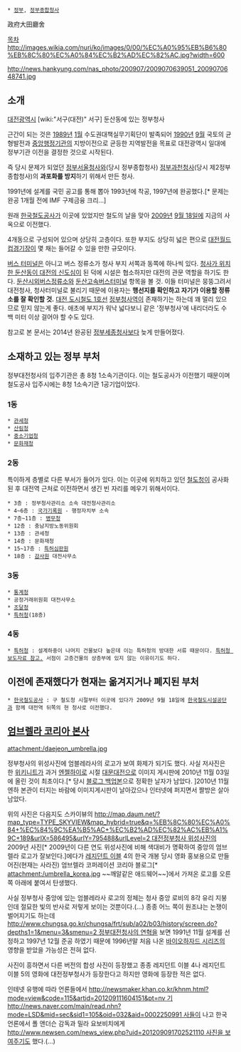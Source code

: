  * [[정부]], [[정부종합청사]]

政府大田廳舍

[[목차]]
http://images.wikia.com/nuri/ko/images/0/00/%EC%A0%95%EB%B6%80%EB%8C%80%EC%A0%84%EC%B2%AD%EC%82%AC.jpg?width=600

http://news.hankyung.com/nas_photo/200907/2009070639051_2009070648741.jpg

== 소개 ==
[[대전광역시]] [wiki:"서구(대전)" 서구] 둔산동에 있는 정부청사

근간이 되는 것은 [[1989년]] [[1월]] 수도권대책실무기획단이 발족되어 [[1990년]] [[9월]] 국토의 균형발전과 [[중앙행정기관]]의 지방이전으로 균등한 지역발전을 목표로 대전광역시 일대에 정부기관 이전을 결정한 것으로 시작된다.

즉 당시 문제가 되었던 [[정부서울청사]]와(당시 정부종합청사) [[정부과천청사]](당시 제2정부종합청사)의 '''과포화를 방지'''하기 위해서 만든 청사.

1991년에 설계를 국민 공고를 통해 뽑아 1993년에 착공, 1997년에 완공했다.[* 문제는 완공 1개월 전에 IMF 구제금융 크리...]

원래 [[코레일|한국철도공사]]가 이곳에 있었지만 철도의 날을 맞아 [[2009년]] [[9월 18일]]에 지금의 사옥으로 이전했다.

4개동으로 구성되어 있으며 상당히 고층이다. 또한 부지도 상당히 넓은 편으로 [[대전월드컵경기장]]이 몇 채는 들어갈 수 있을 만한 규모이다.

[[버스 터미널]]은 아니고 버스 정류소가 청사 부지 서쪽과 동쪽에 하나씩 있다. [[둔산신도시|청사가 위치한 둔산동이 대전의 신도심]]이 된 덕에 시설은 협소하지만 대전의 관문 역할을 하기도 한다. [[둔산시외버스정류소]]와 [[둔산고속버스터미널]] 항목을 볼 것. 이들 터미널은 뭉뚱그려서 대전청사, 청사터미널로 불리기 때문에 이용자는 '''행선지를 확인하고 자기가 이용할 정류소를 잘 확인할 것.''' [[대전 도시철도 1호선]] [[정부청사역]]이 존재하기는 하는데 꽤 멀리 있으므로 믿지 않는게 좋다. 애초에 부지가 워낙 넓다보니 같은 '정부청사'에 내리더라도 수백 미터 이상 걸어야 할 수도 있다.

참고로 본 문서는 2014년 완공된 [[정부세종청사]]보다 늦게 만들어졌다.

== 소재하고 있는 정부 부처 ==
정부대전청사의 입주기관은 총 8청 1소속기관이다. 이는 철도공사가 이전했기 때문이며 철도공사 입주시에는 8청 1소속기관 1공기업이었다.

=== 1동 ===
 * [[관세청]]
 * [[산림청]]
 * [[중소기업청]]
 * [[문화재청]]

=== 2동 ===
특이하게 층별로 다른 부서가 들어가 있다. 이는 이곳에 위치하고 있던 [[철도청]]이 공사화된 후 대전역 근처로 이전하면서 생긴 빈 자리를 메우기 위해서이다. 

 * 3층 : 정부청사관리소 소속 대전청사관리소
 * 4~6층 : [[국가기록원]] - 행정자치부 소속
 * 7층~11층 : [[병무청]]
 * 12층 : 충남지방노동위원회
 * 13층 : 관세청
 * 14층 : 문화재청
 * 15~17층 : [[특허심판원]]
 * 18층 : [[감사원]] 대전사무소

=== 3동 ===
 * [[통계청]]
 * 공정거래위원회 대전사무소
 * [[조달청]]
 * [[특허청]](18층)

=== 4동 ===
 * [[특허청]] : 설계하중이 나머지 건물보다 높은데 이는 특허청의 방대한 서류 때문이다. [http://www.kipo.go.kr/kpo/user.tdf;jsessionid=9863ca6bce6b9498ba1346a48b78cbff553b71f48e9.oR1JrQjwaxCNaN0McybtahiM-xyT-x8KawSLa3qImxvAc39y-AnyaQeSn6aSmhqI-huKa30xoR1JrQjwawTFq6XRnk8M-AHDq6WInQWIoR8xb30PbxyQch0xf2bRrRqxn6jAmljGr5XDqQLvpAe_?a=user.news.press1.BoardApp&board_id=press&cp=8&pg=42&npp=10&catmenu=m03_02_01&sdate=&edate=&searchKey=&searchVal=&bunryu=&st=&c=1003&seq=1037 특허청 보도자료 참고.] 서점이 고층건물의 상층부에 있지 않는 이유이기도 하다.
== 이전에 존재했다가 현재는 옮겨지거나 폐지된 부처 ==
 * [[코레일|한국철도공사]] : 구 철도청 시절부터 이곳에 있다가 2009년 9월 18일에 [[한국철도시설공단]]과 함께 대전역 뒤쪽의 현 청사로 이전했다.

== '''[[엄브렐러(레지던트 이블)|엄브렐라 코리아 본사]]''' ==
attachment:/daejeon_umbrella.jpg

정부청사의 위성사진에 엄블레라사의 로고가 보여 화제가 되기도 했다. 사실 저사진은 한 [[위키니트]]가 과거 [[엔젤하이로]] 시절 [[대문대전]]으로 이미지 게시판에 2010년 11월 03일에 올린 것이 최초이다.[* 당시 [http://blog.daum.net/dangun12/16513073 블로그 백업본]으로 정확한 날자가 남았다. ]2010년 11월 엔하 본관이 터지는 바람에 이미지게시판이 날아갔으나 인터넷에 퍼지면서 짤방은 살아남았다.

위의 사진은 다음지도 스카이뷰의 [[http://map.daum.net/?map_type=TYPE_SKYVIEW&map_hybrid=true&q=%EB%8C%80%EC%A0%84+%EC%84%9C%EA%B5%AC+%EC%B2%AD%EC%82%AC%EB%A1%9C+189&urlX=586495&urlY=795488&urlLevel=2 대전정부청사 위성사진]]의 2009년 사진[* 2009년이 다른 연도 위성사진에 비해 색대비가 명확하여 중앙의 엄브렐라 로고가 잘보인다.]에다가 [[레지던트 이블]] 4의 한국 개봉 당시 영화 홍보용으로 만들어진(현재는 사라진) 엄브렐라 코퍼레이션 코리아 블로그[* attachment:/umbrella_korea.jpg ~~깨알같은 애드웨어~~]에서 가져온 로고를 오른쪽 아래에 붙여서 탄생했다.

사실 정부청사 중앙에 있는 엄블레라사 로고의 정체는 청사 중앙 로비의 8각 유리 지붕인데 절묘한 빛의 반사로 저렇게 보이는 것뿐이다.(...) 종종 어느 쪽이 원조냐는 논쟁이 벌어지기도 하는데 [[http://www.chungsa.go.kr/chungsa/frt/sub/a02/b03/history/screen.do?depths1=1&menu=3&smenu=2 정부대전청사의 연혁]]을 보면 1991년 11월 설계를 선정하고 1997년 12월 준공 하였기 때문에 1996년말 처음 나온 [[바이오하자드 시리즈]]의 영향을 받았을 가능성은 전혀 없다.

사진이 흥하면서 다른 버전의 합성 사진이 등장했고 종종 레지던트 이블 4나 레지던트 이블 5의 영화에 대전정부청사가 등장한다고 하지만 영화에 등장한 적은 없다.

인테넷 유행에 따라 언론들에서 [[http://newsmaker.khan.co.kr/khnm.html?mode=view&code=115&artid=201209111604151&pt=nv 기]][[http://news.naver.com/main/read.nhn?mode=LSD&mid=sec&sid1=105&oid=032&aid=0002250991 사]]들이 나고 한국언론에서 폴 앤더슨 감독과 밀라 요보비치에게 [[http://www.newsen.com/news_view.php?uid=201209091702521110 사진을 보여주기]]도 했다.(...)
